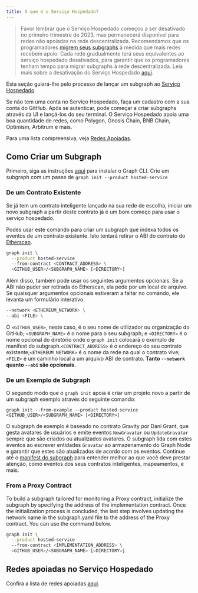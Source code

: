 ```yaml
---
title: O que é o Serviço Hospedado?
---
```


> Favor lembrar que o Serviço Hospedado começou a ser desativado no primeiro trimestre de 2023, mas permanecerá disponível para redes não apoiadas na rede descentralizada. Recomendamos que os programadores [migrem seus subgraphs](/cookbook/upgrading-a-subgraph) à medida que mais redes recebem apoio. Cada rede gradualmente terá seus equivalentes ao serviço hospedado desativados, para garantir que os programadores tenham tempo para migrar subgraphs à rede descentralizada. Leia mais sobre a desativação do Serviço Hospedado [aqui](https://thegraph.com/blog/sunsetting-hosted-service).

Esta seção guiará-lhe pelo processo de lançar um subgraph ao [Serviço Hospedado](https://thegraph.com/hosted-service/).

Se não tem uma conta no Serviço Hospedado, faça um cadastro com a sua conta do GitHub. Após se autenticar, pode começar a criar subgraphs através da UI e lançá-los do seu terminal. O Serviço Hospedado apoia uma boa quantidade de redes, como Polygon, Gnosis Chain, BNB Chain, Optimism, Arbitrum e mais.

Para uma lista compreensiva, veja [Redes Apoiadas](/developing/supported-networks/#hosted-service).

## Como Criar um Subgraph

Primeiro, siga as instruções [aqui](/developing/defining-a-subgraph) para instalar o Graph CLI. Crie um subgraph com um passe de `graph init --product hosted-service`

### De um Contrato Existente

Se já tem um contrato inteligente lançado na sua rede de escolha, iniciar um novo subgraph a partir deste contrato já é um bom começo para usar o serviço hospedado.

Podes usar este comando para criar um subgraph que indexa todos os eventos de um contrato existente. Isto tentará retirar o ABI do contrato do [Etherscan](https://etherscan.io/).

```sh
graph init \
  --product hosted-service
  --from-contract <CONTRACT_ADDRESS> \
  <GITHUB_USER>/<SUBGRAPH_NAME> [<DIRECTORY>]
```

Além disso, também pode usar os seguintes argumentos opcionais. Se a ABI não puder ser retirada do Etherscan, ela pede por um local de arquivo. Se quaisquer argumentos opcionais estiveram a faltar no comando, ele levanta um formulário interativo.

```sh
--network <ETHEREUM_NETWORK> \
--abi <FILE> \
```

O `<GITHUB_USER>`, neste caso, é o seu nome de utilizador ou organização do GitHub; `<SUBGRAPH_NAME>` é o nome para o seu subgraph; e `<DIRECTORY>` é o nome opcional do diretório onde o `graph init` colocará o exemplo de manifest do subgraph.`<CONTRACT_ADDRESS>` é o endereço do seu contrato existente;`<ETHEREUM_NETWORK>` é o nome da rede na qual o contrato vive; `<FILE>` é um caminho local a um arquivo ABI de contrato. **Tanto `--network` quanto `--abi` são opcionais.**

### De um Exemplo de Subgraph

O segundo modo que o `graph init` apoia é criar um projeto novo a partir de um subgraph exemplo através do seguinte comando:

```
graph init --from-example --product hosted-service <GITHUB_USER>/<SUBGRAPH_NAME> [<DIRECTORY>]
```

O subgraph de exemplo é baseado no contrato Gravity por Dani Grant, que gesta avatares de usuários e emite eventos `NewGravatar` ou `UpdateGravatar` sempre que são criados ou atualizados avatares. O subgraph lida com estes eventos ao escrever entidades `Gravatar` ao armazenamento do Graph Node e garantir que estes são atualizados de acordo com os eventos. Continue até o [manifest do subgraph](/developing/creating-a-subgraph#the-subgraph-manifest) para entender melhor ao que você deve prestar atenção, como eventos dos seus contratos inteligentes, mapeamentos, e mais.

### From a Proxy Contract

To build a subgraph tailored for monitoring a Proxy contract, initialize the subgraph by specifying the address of the implementation contract. Once the initialization process is concluded, the last step involves updating the network name in the subgraph.yaml file to the address of the Proxy contract. You can use the command below.

```sh
graph init \
  --product hosted-service
  --from-contract <IMPLEMENTATION_ADDRESS> \
  <GITHUB_USER>/<SUBGRAPH_NAME> [<DIRECTORY>]
```

## Redes apoiadas no Serviço Hospedado

Confira a lista de redes apoiadas [aqui](/developing/supported-networks).
